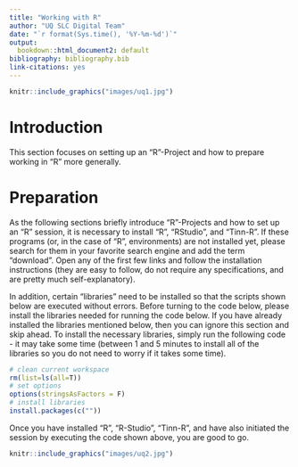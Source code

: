 ```yaml
---
title: "Working with R"
author: "UQ SLC Digital Team"
date: "`r format(Sys.time(), '%Y-%m-%d')`"
output:
  bookdown::html_document2: default
bibliography: bibliography.bib
link-citations: yes
---
```


```r
knitr::include_graphics("images/uq1.jpg")
```

# Introduction

This section focuses on setting up an "R"-Project and how to prepare working in "R" more generally.

# Preparation

As the following sections briefly introduce "R"-Projects and how to set up an "R" session, it is necessary to install "R", "RStudio", and "Tinn-R". If these programs (or, in the case of "R", environments) are not installed yet, please search for them in your favorite search engine and add the term "download". Open any of the first few links and follow the installation instructions (they are easy to follow, do not require any specifications, and are pretty much self-explanatory).

In addition, certain "libraries" need to be installed so that the scripts shown below are executed without errors. Before turning to the code below, please install the libraries needed for running the code below. If you have already installed the libraries mentioned below, then you can ignore this section and skip ahead. To install the necessary libraries, simply run the following code - it may take some time (between 1 and 5 minutes to install all of the libraries so you do not need to worry if it takes some time).

```r
# clean current workspace
rm(list=ls(all=T))
# set options
options(stringsAsFactors = F)
# install libraries
install.packages(c(""))
```

Once you have installed "R", "R-Studio", "Tinn-R", and have also initiated the session by executing the code shown above, you are good to go.




```r
knitr::include_graphics("images/uq2.jpg")
```

